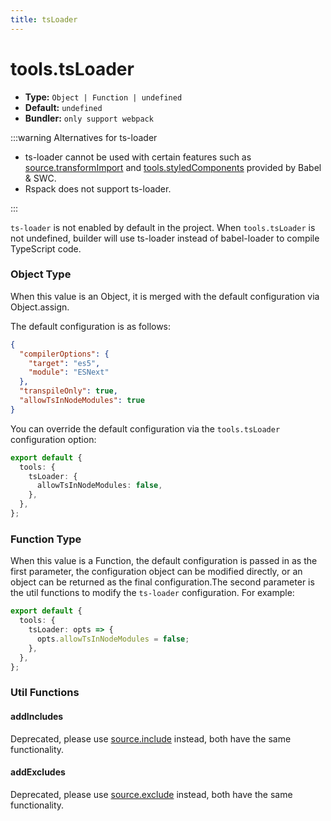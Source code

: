 ```yaml
---
title: tsLoader
---
```


# tools.tsLoader

- **Type:** `Object | Function | undefined`
- **Default:** `undefined`
- **Bundler:** `only support webpack`

:::warning Alternatives for ts-loader

- ts-loader cannot be used with certain features such as [source.transformImport](/configure/app/source/transform-import) and [tools.styledComponents](/configure/app/tools/styled-components) provided by Babel & SWC.
- Rspack does not support ts-loader.

:::

`ts-loader` is not enabled by default in the project. When `tools.tsLoader` is not undefined, builder will use ts-loader instead of babel-loader to compile TypeScript code.

### Object Type

When this value is an Object, it is merged with the default configuration via Object.assign.

The default configuration is as follows:

```json
{
  "compilerOptions": {
    "target": "es5",
    "module": "ESNext"
  },
  "transpileOnly": true,
  "allowTsInNodeModules": true
}
```

You can override the default configuration via the `tools.tsLoader` configuration option:

```ts
export default {
  tools: {
    tsLoader: {
      allowTsInNodeModules: false,
    },
  },
};
```

### Function Type

When this value is a Function, the default configuration is passed in as the first parameter, the configuration object can be modified directly, or an object can be returned as the final configuration.The second parameter is the util functions to modify the `ts-loader` configuration. For example:

```ts
export default {
  tools: {
    tsLoader: opts => {
      opts.allowTsInNodeModules = false;
    },
  },
};
```

### Util Functions

#### addIncludes

Deprecated, please use [source.include](https://modernjs.dev/en/configure/app/source/include.html) instead, both have the same functionality.

#### addExcludes

Deprecated, please use [source.exclude](https://modernjs.dev/en/configure/app/source/exclude.html) instead, both have the same functionality.
